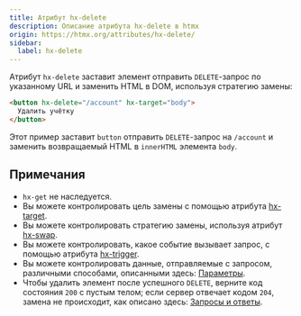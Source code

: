 ```yaml
---
title: Атрибут hx-delete
description: Описание атрибута hx-delete в htmx
origin: https://htmx.org/attributes/hx-delete/
sidebar:
  label: hx-delete
---
```


Атрибут `hx-delete` заставит элемент отправить `DELETE`-запрос по указанному URL и заменить HTML в DOM, используя стратегию замены:

```html wrap
<button hx-delete="/account" hx-target="body">
  Удалить учётку
</button>
```

Этот пример заставит `button` отправить `DELETE`-запрос на `/account` и заменить возвращаемый HTML в `innerHTML` элемента `body`.

## Примечания

- `hx-get` не наследуется.
- Вы можете контролировать цель замены с помощью атрибута [hx-target](../hx-target).
- Вы можете контролировать стратегию замены, используя атрибут [hx-swap](../hx-swap).
- Вы можете контролировать, какое событие вызывает запрос, с помощью атрибута [hx-trigger](../hx-trigger).
- Вы можете контролировать данные, отправляемые с запросом, различными способами, описанными здесь: [Параметры](/parameters).
- Чтобы удалить элемент после успешного `DELETE`, верните код состояния `200` с пустым телом; если сервер отвечает кодом `204`, замена не происходит, как описано здесь: [Запросы и ответы](/requests).
